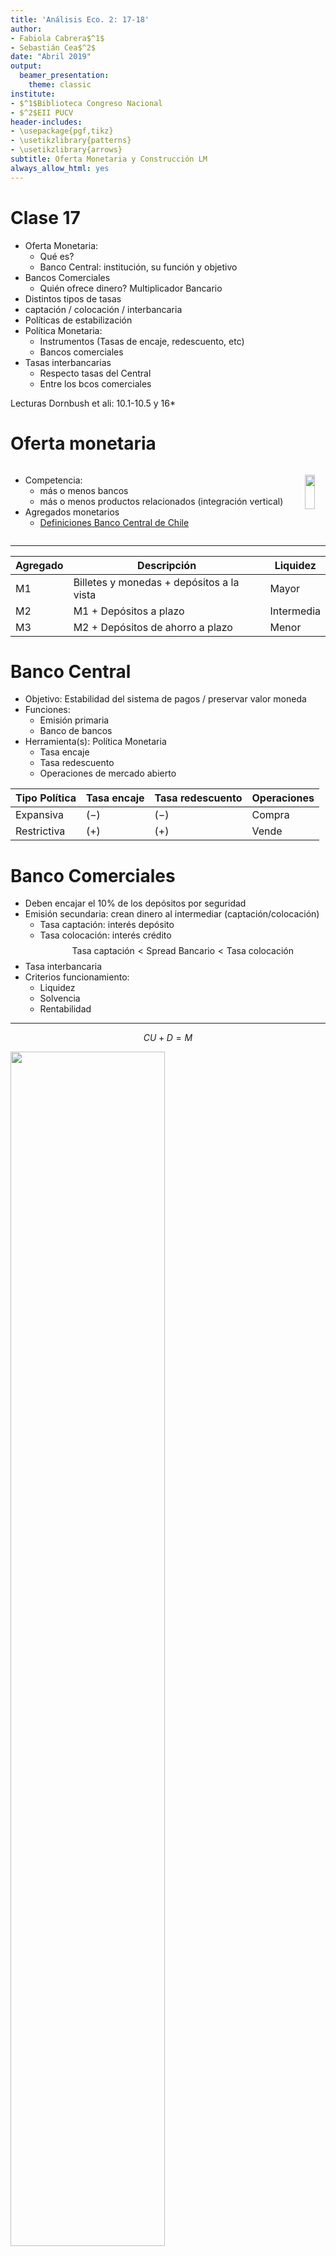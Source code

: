 ```yaml
---
title: 'Análisis Eco. 2: 17-18'
author:
- Fabiola Cabrera$^1$
- Sebastián Cea$^2$
date: "Abril 2019"
output:
  beamer_presentation:
    theme: classic
institute:
- $^1$Biblioteca Congreso Nacional
- $^2$EII PUCV
header-includes:
- \usepackage{pgf,tikz}
- \usetikzlibrary{patterns}
- \usetikzlibrary{arrows}
subtitle: Oferta Monetaria y Construcción LM
always_allow_html: yes
---
```


# Clase 17

- Oferta Monetaria: 
  - Qué es?
  - Banco Central: institución, su función y objetivo
- Bancos Comerciales
  - Quién ofrece dinero? Multiplicador Bancario
- Distintos tipos de tasas 
 - captación / colocación / interbancaria
- Políticas de estabilización 
- Política Monetaria: 
  - Instrumentos (Tasas de encaje, redescuento, etc)
  - Bancos comerciales
- Tasas interbancarias
  - Respecto tasas del Central
  - Entre los bcos comerciales
 
 Lecturas Dornbush et ali: 10.1-10.5 y 16*
 
# Oferta monetaria

::: columns

:::: column

- Competencia: 
  - más o menos bancos
  - más o menos productos relacionados (integración vertical)
  
- Agregados monetarios
  - [Definiciones Banco Central de Chile](https://si3.bcentral.cl/estadisticas/Principal1/Metodologias/EMF/AGREGADOS_MONETARIOS/Base_Monetaria.pdf)

::::

:::: column

![](agregados.png){height=70%}\

::::

:::



---

|Agregado|Descripción|Liquidez|
|---|------------------------------------------|--|
|M1| Billetes y monedas + depósitos a la vista|Mayor|
|M2| M1 + Depósitos a plazo|Intermedia|
|M3| M2 + Depósitos de ahorro a plazo|Menor|

# Banco Central

- Objetivo: Estabilidad del sistema de pagos / preservar valor moneda
- Funciones:
  - Emisión primaria
  - Banco de bancos
- Herramienta(s): Política Monetaria
  - Tasa encaje
  - Tasa redescuento
  - Operaciones de mercado abierto
  
|Tipo Política|Tasa encaje|Tasa redescuento|Operaciones|
|-------------|-----------|----------------|-----------|
|Expansiva|$(-)$|$(-)$|Compra|
|Restrictiva|$(+)$|$(+)$|Vende|

# Banco Comerciales

- Deben encajar el 10% de los depósitos por seguridad
- Emisión secundaria: crean dinero al intermediar (captación/colocación)
  - Tasa captación: interés depósito
  - Tasa colocación: interés crédito
  $$\text{Tasa captación}<\text{Spread Bancario}<\text{Tasa colocación}$$
- Tasa interbancaria
- Criterios funcionamiento:
  - Liquidez
  - Solvencia
  - Rentabilidad
  
---


$$CU+D=M$$

![](AltaPotencia.png){height=70%}\

$$CU+\text{reservas}=H$$

Multiplicador Monetario: $\frac{M}{H}$

# Clase 18
 
- Construcción de la curva LM
- Ecuación en el Mercado monetario: LM Traslados por políticas monetarias
- Políticas de estabilización 
- Política Monetaria



# Construcción LM

![](LM.png){height=70%}\


# Variación en Oferta Monetaria

![](AumentoOfertaM.png){height=70%}\

- ¿Figura representa política monetaria expansiva o restrictiva?


# Excesos de Oferta/Demanda Monetaria


::: columns

:::: column



![](LMsola.png){height=70%}\

::::

:::: column

- ¿Dónde situar?
  - EOM
  - EDM
- Comparar gráfico anterior


$\,$


![Macro con Python](MacroPython.png){height=20%}\
::::

:::

# Equilibrio ISLM

::: columns

:::: column

![](ISLM.png){height=70%}\

::::

:::: column

![](DeltaISLM.png){height=70%}\

::::

:::

- En equilibrio, ¿Cuál es el impacto de los excesos de:?
  - Oferta/Demanda Monetaria
  - Oferta/Demanda Agregada


# Clase 19

- Análisis de casos:
  - Exceso de Oferta / Demanda Agregada / Monetaria  (EDA, EOA, EDM, EOM) 
- Política Fiscal Expansiva:
 - Efecto Crowding Out
- Política Monetaria Expansiva:
  - Mecanismos de Transmisión
- Casos extremos clásicos y keynesianos

Lecturas Dornbush et ali: 11.1-11.4  
Noticias?


# Revisión Ejercicio

¿Con qué fin el Gobierno Chino otorga financiamiento al exterior? Base su respuesta en el modelo de DA

- China busca ser la potencia mundial sobre las energías “verdes”, china por su lado tiene la opción de invertir en arg y así poder obtener un retorno sobre este y una mayor demanda agregada.
- Aumentar M en la demanda para aumentar esta en su totalidad.
- Para argentina y china hay un cambio en su sector externo, no logro ver cual aumenta y cual disminuye, solo con percepcion diria que china busca qmpliar la capacidad de compra de los paises que demandan sus bienes y por esto trata de impulsarlos
- El incentivo del Gobierno Chino seria el de aumentar la capacidad de demanda del pais al que le otorgan financiamiento. El financiamiento se ve reflejado en la M del modelo de DA.


---


¿Con qué fin el Gobierno Chino otorga financiamiento al exterior? Base su respuesta en el modelo de DA

- Aumentar la cantidad de dinero (M) en Argentina, tiene como objetivo desplazar la DA en China, y al aumentar el nivel de precios la producción crecerá
- Modo de inversion y ayuda a los paises que le producen las materias primas
- Por una parte buscaría saldar el déficit comercial que tendría con Argentina al importar más que exportar, destinando inversión para compensar el déficit.
- El gobierno chino otorga financiamiento debido a que la mano de obra, impuesto son más accesible y le permite obtener un mayor ahorro del que se obtendría si se realizara en el pais.
- El fin es aumentar la presencia global de china, y aumenta su demanda agregada, ya que aumenta su M (cantidad de dinero)

# Repaso con preguntas

- Aumento multiplicador => Pendiente DA/IS?
- Ejercicio Tarea:
  - Familias 
    - consumirían un monto de $3.000$ si no tuvieran ingresos 
    - por cada $100$ pesos que reciben, destinan $20$ al ahorro
  - Los desembolsos del gobierno fueron de 
    - $50.000$ en remuneraciones, 
    - $20.000$ en gastos corrientes y 
    - $3.000$ de transferencias a las familias en situación de riesgo social
    - Los ingresos de dicho gobierno provinieron de impuestos fijos por $2.000, más una tasa impositiva del 10% a los ingresos de las personas.
  - Empresarios invierten de acuerdo a la siguiente función $80.000-500i$
  - Se sabe además que la demanda monetaria está representada por: 	$L= 0,5Y-500i$ y los saldos reales ascienden a $274.600$
  
  Determine: $C_0, c, G, TR, TA, t, I, L, \frac{M}{P}$





